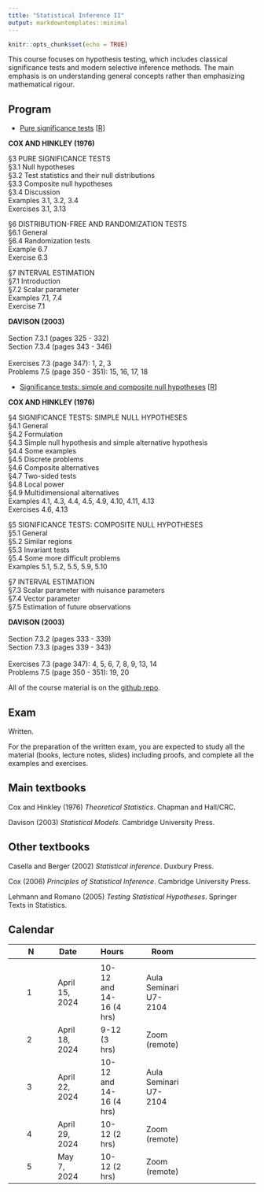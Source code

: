 ```yaml
---
title: "Statistical Inference II"
output: markdowntemplates::minimal
---
```


```r
knitr::opts_chunk$set(echo = TRUE)
```

This course focuses on hypothesis testing, which includes classical significance tests and modern selective inference methods. The main emphasis is on understanding general concepts rather than emphasizing mathematical rigour.




<!-- ## Program and resources -->

## Program

* [Pure significance tests](docs/slides/puresignificance.pdf) [[R](https://github.com/aldosolari/SI2/blob/master/docs/code/puresignificance.R)]

**COX AND HINKLEY (1976)**

§3 PURE SIGNIFICANCE TESTS<br>
§3.1 Null hypotheses <br>
§3.2 Test statistics and their null distributions <br>
§3.3 Composite null hypotheses <br>
§3.4 Discussion <br>
Examples 3.1, 3.2, 3.4 <br>
<!-- Exercises 3.1, 3.13, 3.15, 3.16 -->
Exercises 3.1, 3.13


§6 DISTRIBUTION-FREE AND RANDOMIZATION TESTS<br>
§6.1 General <br>
§6.4 Randomization tests <br>
Example 6.7<br> 
Exercise 6.3

§7 INTERVAL ESTIMATION<br>
§7.1 Introduction <br>
§7.2 Scalar parameter <br>
Examples 7.1, 7.4<br>
Exercise 7.1


**DAVISON (2003)** <br>
<br>
Section 7.3.1 (pages 325 - 332) <br>
Section 7.3.4 (pages 343 - 346) <br>
<br>
Exercises 7.3 (page 347): 1, 2, 3 <br>
Problems 7.5 (page 350 - 351): 15, 16, 17, 18 <br>

* [Significance tests: simple and composite null hypotheses](docs/slides/significancetest.pdf) [[R](https://github.com/aldosolari/SI2/blob/master/docs/code/significancetest.R)]

**COX AND HINKLEY (1976)**

§4 SIGNIFICANCE TESTS: SIMPLE NULL HYPOTHESES<br>
§4.1 General<br>
§4.2 Formulation<br>
§4.3 Simple null hypothesis and simple alternative
hypothesis<br>
§4.4 Some examples<br>
§4.5 Discrete problems<br>
§4.6 Composite alternatives<br>
§4.7 Two-sided tests<br>
§4.8 Local power<br>
§4.9 Multidimensional alternatives<br>
Examples 4.1, 4.3, 4.4, 4.5, 4.9, 4.10, 4.11, 4.13<br>
Exercises 4.6, 4.13

§5 SIGNIFICANCE TESTS: COMPOSITE NULL HYPOTHESES<br>
§5.1 General<br>
§5.2 Similar regions<br>
§5.3 Invariant tests<br>
§5.4 Some more difficult problems<br>
Examples 5.1, 5.2, 5.5, 5.9, 5.10 <br> 
<!-- Exercises 5.1, 5.3 -->

§7 INTERVAL ESTIMATION<br>
§7.3 Scalar parameter with nuisance parameters<br>
§7.4 Vector parameter<br>
§7.5 Estimation of future observations<br>
<!-- Examples 7.9, 7.17, 7.18, 7.19<br> -->
<!-- Exercises 7.11 -->

<!-- * ~~[Multiple testing]()~~ -->

**DAVISON (2003)** <br>
<br>
Section 7.3.2 (pages 333 - 339) <br>
Section 7.3.3 (pages 339 - 343) <br>
<br>
Exercises 7.3 (page 347): 4, 5, 6, 7, 8, 9, 13, 14 <br>
Problems 7.5 (page 350 - 351): 19, 20 <br>


All of the course material is on the 
[github repo](https://github.com/aldosolari/SI2).




## Exam

Written.  


For the preparation of the written exam, you are expected to study all the material (books, lecture notes, slides) including proofs, and complete all the examples and exercises.

## Main textbooks

Cox and Hinkley (1976) *Theoretical Statistics*. Chapman and Hall/CRC.

Davison (2003) *Statistical Models*. Cambridge University Press.

## Other textbooks

Casella and Berger (2002) *Statistical inference*. Duxbury Press. 

Cox (2006) *Principles of Statistical Inference*. Cambridge University Press.

Lehmann and Romano (2005) *Testing Statistical Hypotheses*. Springer Texts in Statistics.



## Calendar

|| N || Date || Hours || Room ||
|-|-|-|-|-|-|-|-|-|-|-|-|-|
||  || ||  ||  || || || ||
|| 1 || April 15, 2024 || 10-12 and 14-16 (4 hrs) || Aula Seminari U7-2104 ||
|| 2 || April 18, 2024 || 9-12 (3 hrs) || Zoom (remote) ||
|| 3 || April 22, 2024 || 10-12 and 14-16 (4 hrs) || Aula Seminari U7-2104 ||
|| 4 || April 29, 2024 || 10-12  (2 hrs) || Zoom (remote) ||
|| 5 || May 7, 2024 || 10-12  (2 hrs) || Zoom (remote) ||



